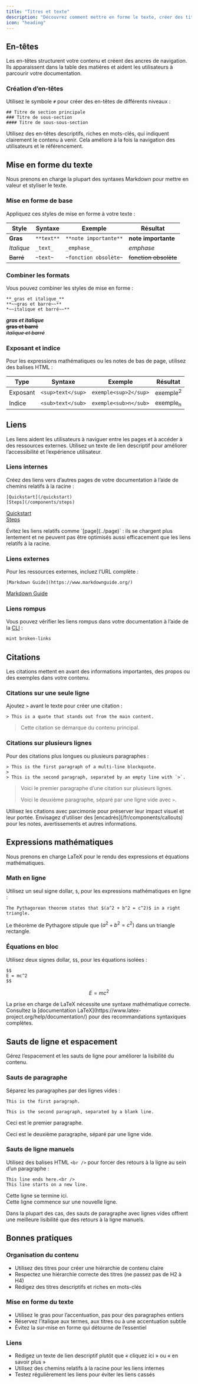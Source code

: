 ```yaml
---
title: "Titres et texte"
description: "Découvrez comment mettre en forme le texte, créer des titres et styliser le contenu"
icon: "heading"
---
```


## En-têtes

Les en-têtes structurent votre contenu et créent des ancres de navigation. Ils apparaissent dans la table des matières et aident les utilisateurs à parcourir votre documentation.

### Création d’en-têtes

Utilisez le symbole `#` pour créer des en-têtes de différents niveaux :

```mdx
## Titre de section principale
### Titre de sous-section
#### Titre de sous-sous-section
```

<Tip>
  Utilisez des en-têtes descriptifs, riches en mots-clés, qui indiquent clairement le contenu à venir. Cela améliore à la fois la navigation des utilisateurs et le référencement.
</Tip>

## Mise en forme du texte

Nous prenons en charge la plupart des syntaxes Markdown pour mettre en valeur et styliser le texte.

### Mise en forme de base

Appliquez ces styles de mise en forme à votre texte :

| Style | Syntaxe | Exemple | Résultat |
|-------|--------|---------|--------|
| **Gras** | `**text**` | `**note importante**` | **note importante** |
| _Italique_ | `_text_` | `_emphase_` | _emphase_ |
| ~~Barré~~ | `~text~` | `~fonction obsolète~` | ~~fonction obsolète~~ |

### Combiner les formats

Vous pouvez combiner les styles de mise en forme :

```mdx
**_gras et italique_**
**~~gras et barré~~**
*~~italique et barré~~**
```

**_gras et italique_**<br />
**~~gras et barré~~**<br />
_~~italique et barré~~_

### Exposant et indice

Pour les expressions mathématiques ou les notes de bas de page, utilisez des balises HTML :

| Type | Syntaxe | Exemple | Résultat |
|------|--------|---------|--------|
| Exposant | `<sup>text</sup>` | `exemple<sup>2</sup>` | exemple<sup>2</sup> |
| Indice | `<sub>text</sub>` | `exemple<sub>n</sub>` | exemple<sub>n</sub> |

## Liens

Les liens aident les utilisateurs à naviguer entre les pages et à accéder à des ressources externes. Utilisez un texte de lien descriptif pour améliorer l’accessibilité et l’expérience utilisateur.

### Liens internes

Créez des liens vers d’autres pages de votre documentation à l’aide de chemins relatifs à la racine :

```mdx
[Quickstart](/quickstart)
[Steps](/components/steps)
```

[Quickstart](/fr/quickstart)<br />
[Steps](/fr/components/steps)

<Note>
  Évitez les liens relatifs comme `[page](../page)` : ils se chargent plus lentement et ne peuvent pas être optimisés aussi efficacement que les liens relatifs à la racine.
</Note>

### Liens externes

Pour les ressources externes, incluez l’URL complète :

```mdx
[Markdown Guide](https://www.markdownguide.org/)
```

[Markdown Guide](https://www.markdownguide.org/)

### Liens rompus

Vous pouvez vérifier les liens rompus dans votre documentation à l’aide de la [CLI](/fr/installation) :

```bash
mint broken-links
```

## Citations

Les citations mettent en avant des informations importantes, des propos ou des exemples dans votre contenu.

### Citations sur une seule ligne

Ajoutez `>` avant le texte pour créer une citation :

```mdx
> This is a quote that stands out from the main content.
```

> Cette citation se démarque du contenu principal.

### Citations sur plusieurs lignes

Pour des citations plus longues ou plusieurs paragraphes :

```mdx
> This is the first paragraph of a multi-line blockquote.
>
> This is the second paragraph, separated by an empty line with `>`.
```

> Voici le premier paragraphe d’une citation sur plusieurs lignes.
>
> Voici le deuxième paragraphe, séparé par une ligne vide avec `>`.

<Tip>
  Utilisez les citations avec parcimonie pour préserver leur impact visuel et leur portée. Envisagez d’utiliser des [encadrés](/fr/components/callouts) pour les notes, avertissements et autres informations.
</Tip>

## Expressions mathématiques

Nous prenons en charge LaTeX pour le rendu des expressions et équations mathématiques.

### Math en ligne

Utilisez un seul signe dollar, `$`, pour les expressions mathématiques en ligne :

```mdx
The Pythagorean theorem states that $(a^2 + b^2 = c^2)$ in a right triangle.
```

Le théorème de Pythagore stipule que $(a^2 + b^2 = c^2)$ dans un triangle rectangle.

### Équations en bloc

Utilisez deux signes dollar, `$$`, pour les équations isolées :

```mdx
$$
E = mc^2
$$
```

$$
E = mc^2
$$

<Info>
  La prise en charge de LaTeX nécessite une syntaxe mathématique correcte. Consultez la [documentation LaTeX](https://www.latex-project.org/help/documentation/) pour des recommandations syntaxiques complètes.
</Info>

## Sauts de ligne et espacement

Gérez l’espacement et les sauts de ligne pour améliorer la lisibilité du contenu.

### Sauts de paragraphe

Séparez les paragraphes par des lignes vides :

```mdx
This is the first paragraph.

This is the second paragraph, separated by a blank line.
```

Ceci est le premier paragraphe.

Ceci est le deuxième paragraphe, séparé par une ligne vide.

### Sauts de ligne manuels

Utilisez des balises HTML `<br />` pour forcer des retours à la ligne au sein d’un paragraphe :

```mdx
This line ends here.<br />
This line starts on a new line.
```

Cette ligne se termine ici.<br />
Cette ligne commence sur une nouvelle ligne.

<Tip>
  Dans la plupart des cas, des sauts de paragraphe avec lignes vides offrent une meilleure lisibilité que des retours à la ligne manuels.
</Tip>

## Bonnes pratiques

### Organisation du contenu

- Utilisez des titres pour créer une hiérarchie de contenu claire
- Respectez une hiérarchie correcte des titres (ne passez pas de H2 à H4)
- Rédigez des titres descriptifs et riches en mots-clés

### Mise en forme du texte

- Utilisez le gras pour l’accentuation, pas pour des paragraphes entiers
- Réservez l’italique aux termes, aux titres ou à une accentuation subtile
- Évitez la sur‑mise en forme qui détourne de l’essentiel

### Liens

- Rédigez un texte de lien descriptif plutôt que « cliquez ici » ou « en savoir plus »
- Utilisez des chemins relatifs à la racine pour les liens internes
- Testez régulièrement les liens pour éviter les liens cassés
